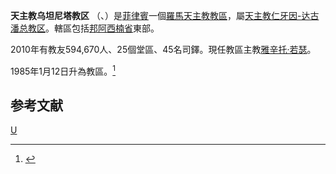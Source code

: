 {{Infobox Roman Catholic diocese
|Roman Catholic Diocese of = 天主教乌坦尼塔教区
|Latin name of diocese = Dioecesis Urdanetensis
|image = 
|caption = 
|location = [[菲律賓|菲律賓]]
|territory = 邦阿西楠省東部
|population = 594,670 
|rite = 拉丁禮
|patron =
|province = 天主教仁牙因-达古潘总教区
|established = 1985年
|cathedral = 
|副主教座堂 =
|leadership = 主教
|website = 
|教宗 = 
|metropolitan =
|ordinary = 雅辛托·若瑟
|coadjutor bishop =
|emeritus = 
}}
'''天主教乌坦尼塔教区''' （{{lang-la| Dioecesis Urdanetensis}}、{{lang-tl|Diyosesis ng Urdaneta }}）是[[菲律賓|菲律賓]]一個[[羅馬天主教|羅馬天主教]][[教區|教區]]，屬[[天主教仁牙因-达古潘总教区|天主教仁牙因-达古潘总教区]]。轄區包括[[邦阿西楠省|邦阿西楠省]]東部。

2010年有教友594,670人、25個堂區、45名司鐸。現任教區主教[[雅辛托·若瑟|雅辛托·若瑟]]。

1985年1月12日升為教區。<ref name="">{{cite journal
|journal=[[宗座公報|宗座公報]]
|publisher=梵蒂岡出版社
|date=1985年
|volume=77
|title=Non raro catholicorum
|page=705
|url=http://www.vatican.va/archive/aas/documents/AAS%2077%20%5B1985%5D%20-%20ocr.pdf
|access-date=2012-03-04
|archive-date=2016-03-03
|archive-url=https://web.archive.org/web/20160303172309/http://www.vatican.va/archive/aas/documents/AAS%2077%20%5B1985%5D%20-%20ocr.pdf
|dead-url=no
}}</ref> 

==参考文献==
<div class="references-small">
<references></references>
</div>

{{菲律賓天主教教區}}
[[Category:菲律賓天主教教區|U]]